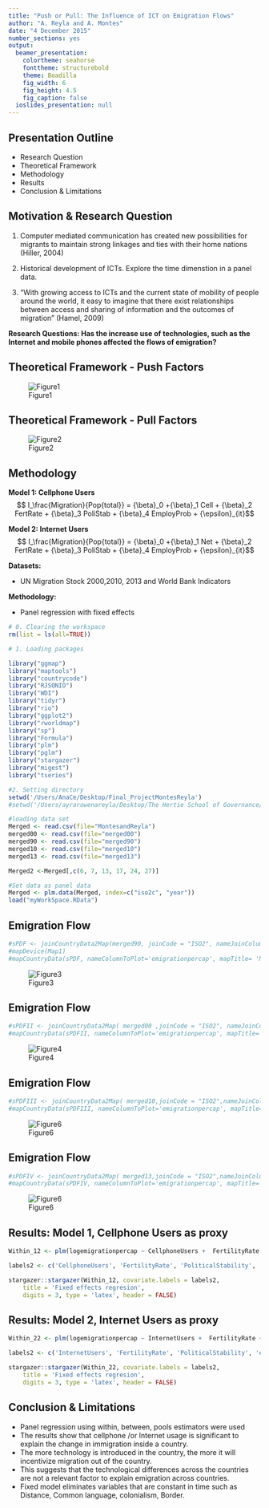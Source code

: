 ```yaml
---
title: "Push or Pull: The Influence of ICT on Emigration Flows"
author: "A. Reyla and A. Montes"
date: "4 December 2015"
number_sections: yes
output:
  beamer_presentation:
    colortheme: seahorse
    fonttheme: structurebold
    theme: Boadilla
    fig_width: 6
    fig_height: 4.5
    fig_caption: false
  ioslides_presentation: null
---
```



## Presentation Outline

- Research Question 
- Theoretical Framework
- Methodology
- Results
- Conclusion & Limitations


## Motivation & Research Question 

1. Computer mediated communication has created new possibilities for migrants to maintain strong linkages and ties with their home nations (Hiller, 2004)

2. Historical development of ICTs. Explore the time dimenstion in a panel data.

3. "With growing access to ICTs and the current state of mobility of people around the world, it easy to imagine that there exist relationships between access and sharing of information and the outcomes of migration" (Hamel, 2009)

**Research Questions: Has the increase use of technologies, such as the Internet and mobile phones affected the flows of emigration?**


## Theoretical Framework - Push Factors


![Figure1](http://i63.tinypic.com/2u7ul1k.jpg) 



## Theoretical Framework - Pull Factors

![Figure2](http://i67.tinypic.com/5vmwrm.jpg) 


## Methodology

**Model 1: Cellphone Users**
$$ I_\frac{Migration}{Pop{total}} = {\beta}_0 +{\beta}_1 Cell + {\beta}_2 FertRate + {\beta}_3 PoliStab + {\beta}_4 EmployProb + {\epsilon}_{it}$$

**Model 2: Internet Users**
$$ I_\frac{Migration}{Pop{total}} = {\beta}_0 +{\beta}_1 Net + {\beta}_2 FertRate + {\beta}_3 PoliStab + {\beta}_4 EmployProb + {\epsilon}_{it}$$


**Datasets:** 

- UN Migration Stock 2000,2010, 2013 and World Bank Indicators 


**Methodology:**

- Panel regression with fixed effects

```r

# 0. Clearing the workspace
rm(list = ls(all=TRUE))

# 1. Loading packages

library("ggmap")
library("maptools")
library("countrycode")
library("RJSONIO")
library("WDI")
library("tidyr")
library("rio")
library("ggplot2")
library("rworldmap")
library("sp")
library("Formula")
library("plm")
library("pglm")
library("stargazer")
library("migest")
library("tseries")

#2. Setting directory
setwd('/Users/AnaCe/Desktop/Final_ProjectMontesReyla')
#setwd('/Users/ayrarowenareyla/Desktop/The Hertie School of Governance/Collaborative Social Sciences/Assignment3MontesReyla/Assignment3MontesReyla')

#loading data set
Merged <- read.csv(file="MontesandReyla")
merged00 <- read.csv(file="merged00")
merged90 <- read.csv(file="merged90")
merged10 <- read.csv(file="merged10")
merged13 <- read.csv(file="merged13")

Merged2 <-Merged[,c(6, 7, 13, 17, 24, 27)]

#Set data as panel data
Merged <- plm.data(Merged, index=c("iso2c", "year"))
load("myWorkSpace.RData")
```

## Emigration Flow
```r
#sPDF <- joinCountryData2Map(merged90, joinCode = "ISO2", nameJoinColumn = "iso2c")
#mapDevice(Map1)
#mapCountryData(sPDF, nameColumnToPlot='emigrationpercap', mapTitle= 'Number of emigrants per capita 1990', colourPalette = c("heat"),borderCol='black', missingCountryCol="beige")
```
![Figure3](http://i65.tinypic.com/zios9l.jpg)

## Emigration Flow
```r

#sPDFII <- joinCountryData2Map( merged00 ,joinCode = "ISO2", nameJoinColumn = "iso2c")
#mapCountryData(sPDFII, nameColumnToPlot='emigrationpercap', mapTitle= 'Number of emigrants per capita 2000', colourPalette = c("heat"),   borderCol='black')
```

![Figure4](http://i63.tinypic.com/29bmr2t.jpg)

## Emigration Flow
```r

#sPDFIII <- joinCountryData2Map( merged10,joinCode = "ISO2",nameJoinColumn = "iso2c")
#mapCountryData(sPDFIII, nameColumnToPlot='emigrationpercap', mapTitle= 'Number of emigrants per capita 2010',ccolourPalette = c("heat"),borderCol='black')
```
![Figure6](http://i64.tinypic.com/x58ewx.jpg)

## Emigration Flow
```r

#sPDFIV <- joinCountryData2Map( merged13,joinCode = "ISO2",nameJoinColumn = "iso2c")
#mapCountryData(sPDFIV, nameColumnToPlot='emigrationpercap', mapTitle= 'Number of emigrants per capita 2013',colourPalette = c("heat"), borderCol='black')
```
![Figure6](http://i68.tinypic.com/i2ufid.jpg) 

## Results: Model 1, Cellphone Users as proxy

```r
Within_12 <- plm(logemigrationpercap ~ CellphoneUsers +  FertilityRate + PoliticalStability + employmentprob, data = Merged, index = c("country", "year"), model = "within")

labels2 <- c('CellphoneUsers', 'FertilityRate', 'PoliticalStability', 'employmentprob','(Intercept)')

stargazer::stargazer(Within_12, covariate.labels = labels2,
    title = 'Fixed effects regresion',
    digits = 3, type = 'latex', header = FALSE)

```

## Results: Model 2, Internet Users as proxy

```r
Within_22 <- plm(logemigrationpercap ~ InternetUsers +  FertilityRate + PoliticalStability + employmentprob, data = Merged, index = c("country", "year"), model = "within")

labels2 <- c('InternetUsers', 'FertilityRate', 'PoliticalStability', 'employmentprob' ,'(Intercept)')

stargazer::stargazer(Within_22, covariate.labels = labels2,
    title = 'Fixed effects regresion',
    digits = 3, type = 'latex', header = FALSE)

```

## Conclusion & Limitations

- Panel regression using within, between, pools  estimators were used
- The results show that cellphone /or Internet usage is significant to explain the change in immigration inside a country. 
- The more technology is introduced in the country, the more it will incentivize migration out of the  country. 
- This suggests that the technological differences across the countries are not a relevant factor to explain emigration across countries.
- Fixed model eliminates variables that are constant in time such as Distance, Common language, colonialism, Border.

